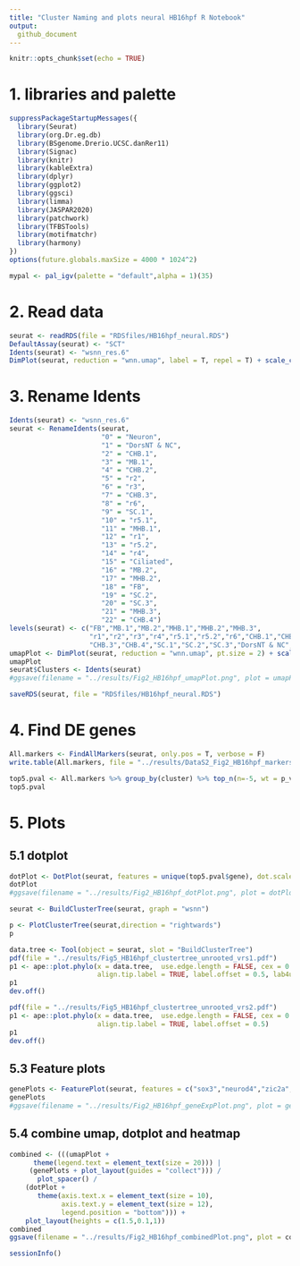 ```yaml
---
title: "Cluster Naming and plots neural HB16hpf R Notebook"
output: 
  github_document
---
```


```r
knitr::opts_chunk$set(echo = TRUE)
```

# 1. libraries and palette
```r
suppressPackageStartupMessages({
  library(Seurat)
  library(org.Dr.eg.db)
  library(BSgenome.Drerio.UCSC.danRer11)
  library(Signac)
  library(knitr)
  library(kableExtra)
  library(dplyr)
  library(ggplot2)
  library(ggsci)
  library(limma)
  library(JASPAR2020)
  library(patchwork)
  library(TFBSTools)
  library(motifmatchr)
  library(harmony)
})
options(future.globals.maxSize = 4000 * 1024^2)
```

```r
mypal <- pal_igv(palette = "default",alpha = 1)(35)
```


# 2. Read data
```r
seurat <- readRDS(file = "RDSfiles/HB16hpf_neural.RDS")
DefaultAssay(seurat) <- "SCT"
Idents(seurat) <- "wsnn_res.6"
DimPlot(seurat, reduction = "wnn.umap", label = T, repel = T) + scale_color_igv()
```

# 3. Rename Idents
```r
Idents(seurat) <- "wsnn_res.6"
seurat <- RenameIdents(seurat,
                       "0" = "Neuron",
                       "1" = "DorsNT & NC",
                       "2" = "CHB.1",
                       "3" = "MB.1",
                       "4" = "CHB.2",
                       "5" = "r2",
                       "6" = "r3",
                       "7" = "CHB.3",
                       "8" = "r6",
                       "9" = "SC.1",
                       "10" = "r5.1",
                       "11" = "MHB.1",
                       "12" = "r1",
                       "13" = "r5.2",
                       "14" = "r4",
                       "15" = "Ciliated",
                       "16" = "MB.2",
                       "17" = "MHB.2",
                       "18" = "FB",
                       "19" = "SC.2",
                       "20" = "SC.3",
                       "21" = "MHB.3",
                       "22" = "CHB.4")
levels(seurat) <- c("FB","MB.1","MB.2","MHB.1","MHB.2","MHB.3",
                    "r1","r2","r3","r4","r5.1","r5.2","r6","CHB.1","CHB.2",
                    "CHB.3","CHB.4","SC.1","SC.2","SC.3","DorsNT & NC","Neuron","Ciliated")
umapPlot <- DimPlot(seurat, reduction = "wnn.umap", pt.size = 2) + scale_color_igv() + guides(color = guide_legend(override.aes = list(size=4), ncol=1) )
umapPlot
seurat$Clusters <- Idents(seurat)
#ggsave(filename = "../results/Fig2_HB16hpf_umapPlot.png", plot = umapPlot)
```

```r
saveRDS(seurat, file = "RDSfiles/HB16hpf_neural.RDS")
```

# 4. Find DE genes
```r
All.markers <- FindAllMarkers(seurat, only.pos = T, verbose = F)
write.table(All.markers, file = "../results/DataS2_Fig2_HB16hpf_markers.txt", sep = "\t", quote = F, col.names = NA)
```

```r
top5.pval <- All.markers %>% group_by(cluster) %>% top_n(n=-5, wt = p_val) %>% top_n(n=5, wt = avg_log2FC)
top5.pval
```

# 5. Plots
## 5.1 dotplot
```r
dotPlot <- DotPlot(seurat, features = unique(top5.pval$gene), dot.scale = 4) + RotatedAxis()
dotPlot
#ggsave(filename = "../results/Fig2_HB16hpf_dotPlot.png", plot = dotPlot)
```


```r
seurat <- BuildClusterTree(seurat, graph = "wsnn")
```

```r
p <- PlotClusterTree(seurat,direction = "rightwards")
p
```

```r
data.tree <- Tool(object = seurat, slot = "BuildClusterTree")
pdf(file = "../results/Fig5_HB16hpf_clustertree_unrooted_vrs1.pdf")
p1 <- ape::plot.phylo(x = data.tree,  use.edge.length = FALSE, cex = 0.8, type = "u", 
                      align.tip.label = TRUE, label.offset = 0.5, lab4ut = "axial")
p1
dev.off()
```

```r
pdf(file = "../results/Fig5_HB16hpf_clustertree_unrooted_vrs2.pdf")
p1 <- ape::plot.phylo(x = data.tree,  use.edge.length = FALSE, cex = 0.8, type = "u", 
                      align.tip.label = TRUE, label.offset = 0.5)
p1
dev.off()
```

## 5.3 Feature plots
```r
genePlots <- FeaturePlot(seurat, features = c("sox3","neurod4","zic2a","ntn1a"), reduction = "wnn.umap", max.cutoff = 2)
genePlots
#ggsave(filename = "../results/Fig2_HB16hpf_geneExpPlot.png", plot = genePlots)
```


## 5.4 combine umap, dotplot and heatmap
```r
combined <- (((umapPlot + 
      theme(legend.text = element_text(size = 20))) |
     (genePlots + plot_layout(guides = "collect"))) / 
       plot_spacer() /
    (dotPlot + 
       theme(axis.text.x = element_text(size = 10),
             axis.text.y = element_text(size = 12),
             legend.position = "bottom"))) +
    plot_layout(heights = c(1.5,0.1,1))
combined
ggsave(filename = "../results/Fig2_HB16hpf_combinedPlot.png", plot = combined)
```


```r
sessionInfo()
```